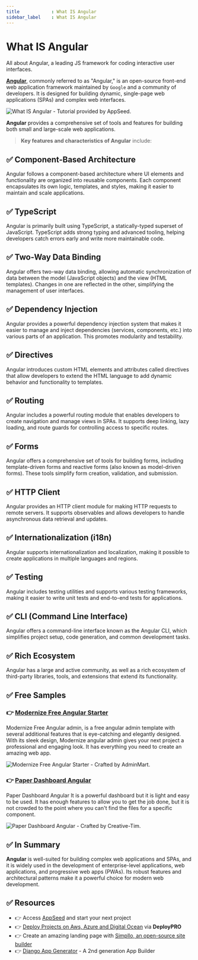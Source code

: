```yaml
---
title            : What IS Angular 
sidebar_label    : What IS Angular
---
```


# What IS Angular

<SubHeading>All about Angular, a leading JS framework for coding interactive user interfaces.</SubHeading>

**[Angular](https://angular.io/)**, commonly referred to as "Angular," is an open-source front-end web application framework maintained by `Google` and a community of developers. 
It is designed for building dynamic, single-page web applications (SPAs) and complex web interfaces. 

![What IS Angular - Tutorial provided by AppSeed.](https://github-production-user-asset-6210df.s3.amazonaws.com/51070104/269986948-71d9a39a-2317-4faa-8475-d4017922e5d1.jpg) 

**Angular** provides a comprehensive set of tools and features for building both small and large-scale web applications.

> **Key features and characteristics of Angular** include:

## ✅ **Component-Based Architecture** 

Angular follows a component-based architecture where UI elements and functionality are organized into reusable components. 
Each component encapsulates its own logic, templates, and styles, making it easier to maintain and scale applications.

## ✅ **TypeScript** 

Angular is primarily built using TypeScript, a statically-typed superset of JavaScript. 
TypeScript adds strong typing and advanced tooling, helping developers catch errors early and write more maintainable code.

## ✅ **Two-Way Data Binding** 

Angular offers two-way data binding, allowing automatic synchronization of data between the model (JavaScript objects) and the view (HTML templates). 
Changes in one are reflected in the other, simplifying the management of user interfaces.

## ✅ **Dependency Injection** 

Angular provides a powerful dependency injection system that makes it easier to manage and inject dependencies (services, components, etc.) into various parts of an application. 
This promotes modularity and testability.

## ✅ **Directives** 

Angular introduces custom HTML elements and attributes called directives that allow developers to extend the HTML language to add dynamic behavior and functionality to templates.

## ✅ **Routing** 

Angular includes a powerful routing module that enables developers to create navigation and manage views in SPAs. 
It supports deep linking, lazy loading, and route guards for controlling access to specific routes.

## ✅ **Forms** 

Angular offers a comprehensive set of tools for building forms, including template-driven forms and reactive forms (also known as model-driven forms). 
These tools simplify form creation, validation, and submission.

## ✅ **HTTP Client** 

Angular provides an HTTP client module for making HTTP requests to remote servers. It supports observables and allows developers to handle asynchronous data retrieval and updates.

## ✅ **Internationalization (i18n)** 

Angular supports internationalization and localization, making it possible to create applications in multiple languages and regions.

## ✅ **Testing** 

Angular includes testing utilities and supports various testing frameworks, making it easier to write unit tests and end-to-end tests for applications.

## ✅ **CLI (Command Line Interface)** 

Angular offers a command-line interface known as the Angular CLI, which simplifies project setup, code generation, and common development tasks.

## ✅ **Rich Ecosystem**

Angular has a large and active community, as well as a rich ecosystem of third-party libraries, tools, and extensions that extend its functionality.

## ✅ Free Samples 

### 👉 [Modernize Free Angular Starter](https://adminmart.com/product/modernize-free-angular-material-template/?ref=1)

Modernize Free Angular admin, is a free angular admin template with several additional features that is eye-catching and elegantly designed. 
With its sleek design, Modernize angular admin gives your next project a professional and engaging look. It has everything you need to create an amazing web app.

![Modernize Free Angular Starter - Crafted by AdminMart.](https://github-production-user-asset-6210df.s3.amazonaws.com/51070104/269988005-221290fa-b8f7-45dc-9c8d-17f5b110a3f6.png) 

### 👉 [Paper Dashboard Angular](https://www.creative-tim.com/product/paper-dashboard-angular?AFFILIATE=128200)

Paper Dashboard Angular It is a powerful dashboard but it is light and easy to be used. 
It has enough features to allow you to get the job done, but it is not crowded to the point where you can't find the files for a specific component.

![Paper Dashboard Angular - Crafted by Creative-Tim.](https://github-production-user-asset-6210df.s3.amazonaws.com/51070104/269989536-46271754-b7f7-4780-b638-8310f9dd0d06.png)

## ✅ In Summary

**Angular** is well-suited for building complex web applications and SPAs, and it is widely used in the development of enterprise-level applications, web applications, and progressive web apps (PWAs). 
Its robust features and architectural patterns make it a powerful choice for modern web development.

## ✅ Resources 

- 👉 Access [AppSeed](https://appseed.us/) and start your next project
- 👉 [Deploy Projects on Aws, Azure and Digital Ocean](https://www.docs.deploypro.dev/) via **DeployPRO**
- 👉 Create an amazing landing page with [Simpllo, an open-source site builder](https://www.simpllo.com/)
- 👉 [Django App Generator](https://app-generator.dev/django/) - A 2nd generation App Builder
